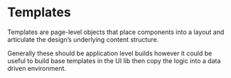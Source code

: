 

<Meta title="Templates/Templates - Guide" />

# Templates

Templates are page-level objects that place components into a layout and articulate the design’s underlying content structure.

Generally these should be application level builds however it could be useful to build base templates in the UI lib then copy the logic into a data driven environment.